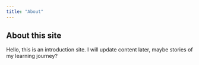 ```yaml
---
title: "About"
---
```


## About this site

Hello, this is an introduction site. I will update content later, maybe stories of my learning journey?
